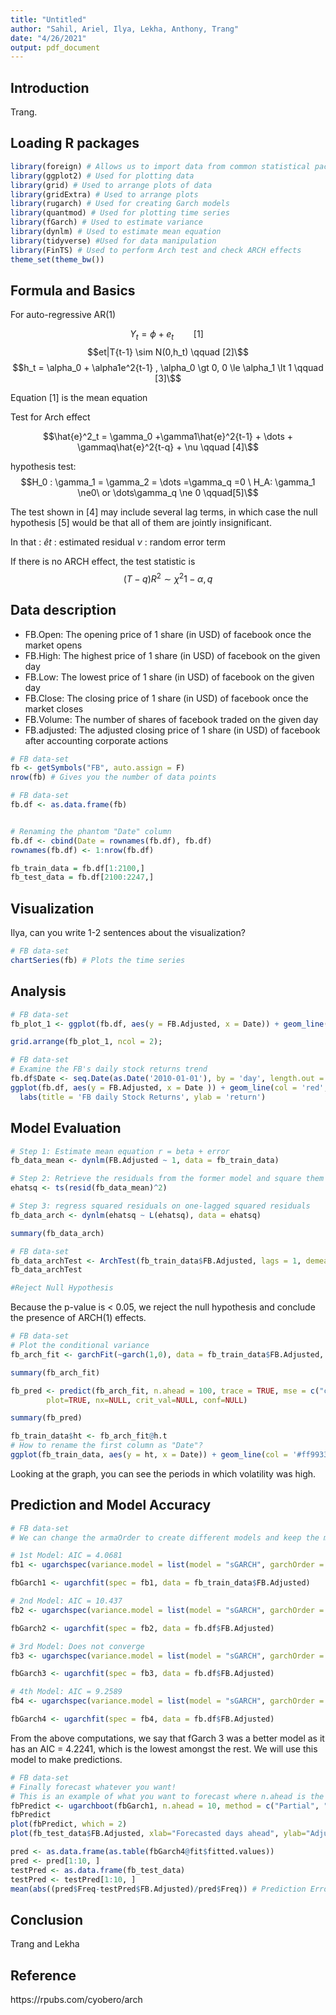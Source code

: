 ```yaml
---
title: "Untitled"
author: "Sahil, Ariel, Ilya, Lekha, Anthony, Trang"
date: "4/26/2021"
output: pdf_document
---
```


## Introduction

Trang.

## Loading R packages

```r
library(foreign) # Allows us to import data from common statistical packages
library(ggplot2) # Used for plotting data
library(grid) # Used to arrange plots of data
library(gridExtra) # Used to arrange plots
library(rugarch) # Used for creating Garch models
library(quantmod) # Used for plotting time series 
library(fGarch) # Used to estimate variance 
library(dynlm) # Used to estimate mean equation 
library(tidyverse) #Used for data manipulation
library(FinTS) # Used to perform Arch test and check ARCH effects
theme_set(theme_bw())
```

## Formula and Basics

For auto-regressive AR(1)

$$Y_t = \phi + e_t \qquad [1]\ $$
$$et|T{t-1} \sim N(0,h_t) \qquad [2]\$$
$$h_t = \alpha_0 + \alpha1e^2{t-1} , \alpha_0 \gt 0, 0 \le \alpha_1 \lt 1 \qquad [3]\$$

Equation [1] is the mean equation

Test for Arch effect

$$\hat{e}^2_t = \gamma_0 +\gamma1\hat{e}^2{t-1} + \dots + \gammaq\hat{e}^2{t-q} + \nu \qquad [4]\$$

hypothesis test:
$$H_0 : \gamma_1 = \gamma_2 = \dots =\gamma_q =0 \  H_A: \gamma_1 \ne0\ or \dots\gamma_q \ne 0  \qquad[5]\$$

The test shown in [4] may include several lag terms, in which case the null hypothesis [5] would be that all of them are jointly insignificant.

In that : $\hat{e}t$ : estimated residual
          $\nu$ : random error term

If there is no ARCH effect, the test statistic is
$$(T-q)R^2 \sim \chi^2{1- \alpha,q}$$

## Data description

+ FB.Open: The opening price of 1 share (in USD) of facebook once the market opens
+ FB.High: The highest price of 1 share (in USD) of facebook on the given day 
+ FB.Low: The lowest price of 1 share (in USD) of facebook on the given day 
+ FB.Close: The closing price of 1 share (in USD) of facebook once the market closes
+ FB.Volume: The number of shares of facebook traded on the given day 
+ FB.adjusted: The adjusted closing price of 1 share (in USD) of facebook after accounting corporate actions

```r
# FB data-set
fb <- getSymbols("FB", auto.assign = F)
nrow(fb) # Gives you the number of data points

# FB data-set
fb.df <- as.data.frame(fb)


# Renaming the phantom "Date" column
fb.df <- cbind(Date = rownames(fb.df), fb.df)
rownames(fb.df) <- 1:nrow(fb.df)

fb_train_data = fb.df[1:2100,]
fb_test_data = fb.df[2100:2247,]
```


## Visualization

Ilya, can you write 1-2 sentences about the visualization?

```r
# FB data-set
chartSeries(fb) # Plots the time series
```

## Analysis

```r
# FB data-set
fb_plot_1 <- ggplot(fb.df, aes(y = FB.Adjusted, x = Date)) + geom_line(col = 'blue', group = 1) + labs(ylab = 'return', xlab = 'Time', title = 'Adjusted Returns')

grid.arrange(fb_plot_1, ncol = 2);
```

```r
# FB data-set
# Examine the FB's daily stock returns trend
fb.df$Date <- seq.Date(as.Date('2010-01-01'), by = 'day', length.out = length(fb.df$FB.Adjusted))
ggplot(fb.df, aes(y = FB.Adjusted, x = Date )) + geom_line(col = 'red', group = 1) +
  labs(title = 'FB daily Stock Returns', ylab = 'return')
```

## Model Evaluation

```r
# Step 1: Estimate mean equation r = beta + error
fb_data_mean <- dynlm(FB.Adjusted ~ 1, data = fb_train_data)

# Step 2: Retrieve the residuals from the former model and square them
ehatsq <- ts(resid(fb_data_mean)^2)

# Step 3: regress squared residuals on one-lagged squared residuals
fb_data_arch <- dynlm(ehatsq ~ L(ehatsq), data = ehatsq)

summary(fb_data_arch)
```


```r
# FB data-set
fb_data_archTest <- ArchTest(fb_train_data$FB.Adjusted, lags = 1, demean = TRUE)
fb_data_archTest

#Reject Null Hypothesis
```
Because the p-value is < 0.05, we reject the null hypothesis and conclude the presence of ARCH(1) effects.

```r
# FB data-set
# Plot the conditional variance
fb_arch_fit <- garchFit(~garch(1,0), data = fb_train_data$FB.Adjusted, trace = F)

summary(fb_arch_fit)

fb_pred <- predict(fb_arch_fit, n.ahead = 100, trace = TRUE, mse = c("cond","uncond"),
        plot=TRUE, nx=NULL, crit_val=NULL, conf=NULL)

summary(fb_pred)

fb_train_data$ht <- fb_arch_fit@h.t
# How to rename the first column as "Date"?
ggplot(fb_train_data, aes(y = ht, x = Date)) + geom_line(col = '#ff9933', group = 1) + ylab('Conditional Variance') + xlab('Date')
```
Looking at the graph, you can see the periods in which volatility was high.

## Prediction and Model Accuracy

```r
# FB data-set
# We can change the armaOrder to create different models and keep the model with lowest AIC!

# 1st Model: AIC = 4.0681
fb1 <- ugarchspec(variance.model = list(model = "sGARCH", garchOrder = c(1, 1)), mean.model = list(armaOrder = c(1, 1)), distribution.model = "std")

fbGarch1 <- ugarchfit(spec = fb1, data = fb_train_data$FB.Adjusted)

# 2nd Model: AIC = 10.437
fb2 <- ugarchspec(variance.model = list(model = "sGARCH", garchOrder = c(1, 1)), mean.model = list(armaOrder = c(0, 0)), distribution.model = "std")

fbGarch2 <- ugarchfit(spec = fb2, data = fb.df$FB.Adjusted)

# 3rd Model: Does not converge
fb3 <- ugarchspec(variance.model = list(model = "sGARCH", garchOrder = c(1, 1)), mean.model = list(armaOrder = c(1, 0)), distribution.model = "std")

fbGarch3 <- ugarchfit(spec = fb3, data = fb.df$FB.Adjusted)

# 4th Model: AIC = 9.2589
fb4 <- ugarchspec(variance.model = list(model = "sGARCH", garchOrder = c(1, 1)), mean.model = list(armaOrder = c(0, 1)), distribution.model = "std")

fbGarch4 <- ugarchfit(spec = fb4, data = fb.df$FB.Adjusted)
```
From the above computations, we say that fGarch 3 was a better model as it has an AIC = 4.2241, which is the lowest amongst the rest. We will use this model to make predictions.

```r
# FB data-set 
# Finally forecast whatever you want!
# This is an example of what you want to forecast where n.ahead is the number of predictions you want to make and fbGarch3 is an example for the model that you want to use.
fbPredict <- ugarchboot(fbGarch1, n.ahead = 10, method = c("Partial", "Full")[1])
fbPredict
plot(fbPredict, which = 2)
plot(fb_test_data$FB.Adjusted, xlab="Forecasted days ahead", ylab="Adjusted", main="FB Forecast")

pred <- as.data.frame(as.table(fbGarch4@fit$fitted.values))
pred <- pred[1:10, ]
testPred <- as.data.frame(fb_test_data)
testPred <- testPred[1:10, ]
mean(abs((pred$Freq-testPred$FB.Adjusted)/pred$Freq)) # Prediction Error
```

## Conclusion

Trang and Lekha

## Reference

https://rpubs.com/cyobero/arch


